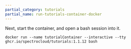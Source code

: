 ```yaml
---
partial_category: tutorials
partial_name: run-tutorials-container-docker
---
```


Next, start the container, and open a bash session into it.

```shell
docker run --name tutorialContainer --interactive --tty ghcr.io/spectrocloud/tutorials:1.1.12 bash
```